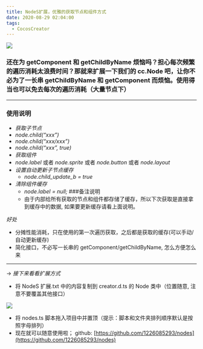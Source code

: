 ```yaml
---
title: NodeS扩展，优雅的获取节点和组件方式
date: 2020-08-29 02:04:00
tags:
  - CocosCreator
---
```


![](//forum.cocos.org/uploads/default/optimized/3X/5/6/56b26acf1757bb41aac5f39e0e9b9313c858bc9b_2_690x67.png)

### 还在为 getComponent 和 getChildByName 烦恼吗？担心每次频繁的遍历消耗太浪费时间？那就来扩展一下我们的 cc.Node 吧，让你不必为了一长串 getChildByName 和 getComponent 而烦恼。使用得当也可以免去每次的遍历消耗（大量节点下）

---

### 使用说明

- _获取子节点_
- _node.child(“xxx”)_
- _node.child(“xxx/xxx”)_
- _node.child(“xxx”, true)_
- _获取组件_
- _node.label_ 或者 _node.sprite_ 或者 _node.button_ 或者 _node.layout_
- _设置自动更新子节点缓存_
  - _node.child_update_b = true_
- _清除组件缓存_
  - _node.label = null;_ ##<span class="hashtag">#备注说明</span>
  - 由于内部给所有获取的节点和组件都存储了缓存，所以下次获取是直接拿到缓存中的数据, 如果要更新缓存请看上面说明。

_好处_

- 分摊性能消耗，只在使用的第一次遍历获取，之后都是获取的缓存(可以手动/自动更新缓存)
- 简化接口，不必写一长串的 getComponent/getChildByName, 怎么方便怎么来

---

-> _接下来看看扩展方式_

- 将 NodeS 扩展.txt 中的内容复制到 creator.d.ts 的 Node 类中（位置随意, 注意不要覆盖其他接口）

![](//forum.cocos.org/uploads/default/original/3X/2/c/2c211389dcbbe7fdd08ad7c1cd9e839ce45b5547.png)

- 将 nodes.ts 脚本拖入项目中并置顶（提示：脚本和文件夹排列顺序默认是按照字母排列）
- 现在就可以随意使用啦；
  github: [https://github.com/1226085293/nodes](https://github.com/1226085293/nodes)
